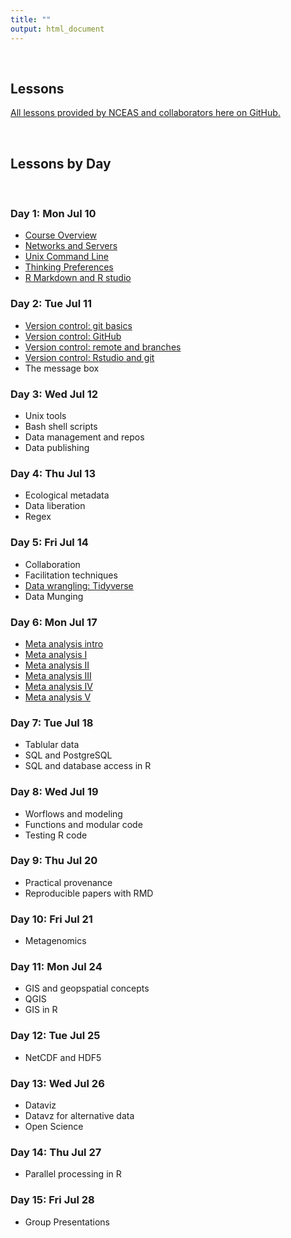 ```yaml
---
title: ""
output: html_document
---
```

<br>

## **Lessons**

[All lessons provided by NCEAS and collaborators here on GitHub.](https://github.com/NCEAS/oss-lessons)

<br>

## **Lessons by Day**

<br>

### Day 1: Mon Jul 10
- [Course Overview](https://nceas.github.io/oss-lessons/course-overview/course-overview.html#/)
- [Networks and Servers](https://nceas.github.io/oss-lessons/servers-networks-command-line/1-servers-net.html)
- [Unix Command Line](https://nceas.github.io/oss-lessons/servers-networks-command-line/2-commandline-intro.html)
- [Thinking Preferences](https://nceas.github.io/oss-lessons/thinking-preferences/thinking-preferences.html#/)
- [R Markdown and R studio](https://github.com/NCEAS/oss-lessons/blob/gh-pages/rmarkdown-rstudio/rmarkdown-rstudio.Rmd)

### Day 2: Tue Jul 11
- [Version control: git basics](https://nceas.github.io/oss-lessons/version-control/1-git-basics.html)
- [Version control: GitHub](https://nceas.github.io/oss-lessons/version-control/2-GitHub.html)
- [Version control: remote and branches](https://nceas.github.io/oss-lessons/version-control/3-git-remote.html)
- [Version control: Rstudio and git](https://nceas.github.io/oss-lessons/version-control/4-getting-started-with-git-in-RStudio.html)
- The message box

### Day 3: Wed Jul 12
- Unix tools
- Bash shell scripts
- Data management and repos
- Data publishing

### Day 4: Thu Jul 13
- Ecological metadata
- Data liberation
- Regex

### Day 5: Fri Jul 14
- Collaboration
- Facilitation techniques
- [Data wrangling: Tidyverse](https://nceas.github.io/oss-lessons/data-wrangling/tidyverse.html)
- Data Munging

### Day 6: Mon Jul 17
- [Meta analysis intro](https://nceas.github.io/oss-lessons/meta-analysis/index.html)
- [Meta analysis I](https://nceas.github.io/oss-lessons/meta-analysis/step1.html)
- [Meta analysis II](https://nceas.github.io/oss-lessons/meta-analysis/step2.html)
- [Meta analysis III](https://nceas.github.io/oss-lessons/meta-analysis/step3.html)
- [Meta analysis IV](https://nceas.github.io/oss-lessons/meta-analysis/step4.html)
- [Meta analysis V](https://nceas.github.io/oss-lessons/meta-analysis/step5.html)

### Day 7: Tue Jul 18
- Tablular data
- SQL and PostgreSQL
- SQL and database access in R

### Day 8: Wed Jul 19
- Worflows and modeling
- Functions and modular code
- Testing R code

### Day 9: Thu Jul 20
- Practical provenance
- Reproducible papers with RMD

### Day 10: Fri Jul 21
- Metagenomics

### Day 11: Mon Jul 24
- GIS and geopspatial concepts
- QGIS
- GIS in R

### Day 12: Tue Jul 25
- NetCDF and HDF5

### Day 13: Wed Jul 26
- Dataviz
- Datavz for alternative data
- Open Science

### Day 14: Thu Jul 27
- Parallel processing in R

### Day 15: Fri Jul 28
- Group Presentations


